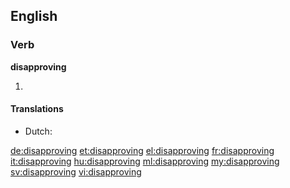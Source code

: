 ==English==

===Verb===
'''disapproving'''

# {{present participle of|disapprove}}

====Translations====
{{trans-top|present participle of disapprove}}
* Dutch: {{t+|nl|afkeurend}}
{{trans-mid}}
{{trans-bottom}}

[[de:disapproving]]
[[et:disapproving]]
[[el:disapproving]]
[[fr:disapproving]]
[[it:disapproving]]
[[hu:disapproving]]
[[ml:disapproving]]
[[my:disapproving]]
[[sv:disapproving]]
[[vi:disapproving]]